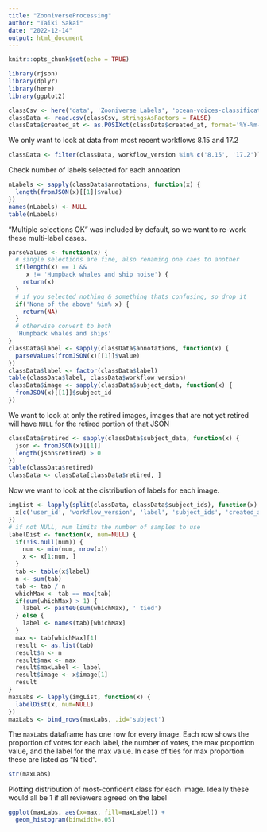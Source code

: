 ```yaml
---
title: "ZooniverseProcessing"
author: "Taiki Sakai"
date: "2022-12-14"
output: html_document
---
```


```r
knitr::opts_chunk$set(echo = TRUE)
```

```r
library(rjson)
library(dplyr)
library(here)
library(ggplot2)
```

```r
classCsv <- here('data', 'Zooniverse Labels', 'ocean-voices-classifications.csv')
classData <- read.csv(classCsv, stringsAsFactors = FALSE)
classData$created_at <- as.POSIXct(classData$created_at, format='%Y-%m-%d %H:%M:%S UTC', tz='UTC')
```

We only want to look at data from most recent workflows 8.15 and 17.2

```r
classData <- filter(classData, workflow_version %in% c('8.15', '17.2'))
```

Check number of labels selected for each annoation

```r
nLabels <- sapply(classData$annotations, function(x) {
  length(fromJSON(x)[[1]]$value)
})
names(nLabels) <- NULL
table(nLabels)
```

"Multiple selections OK" was included by default, so we want to re-work these 
multi-label cases.

```r
parseValues <- function(x) {
  # single selections are fine, also renaming one caes to another
  if(length(x) == 1 &&
     x != 'Humpback whales and ship noise') {
    return(x)
  }
  # if you selected nothing & something thats confusing, so drop it
  if('None of the above' %in% x) {
    return(NA)
  }
  # otherwise convert to both
  'Humpback whales and ships'
}
classData$label <- sapply(classData$annotations, function(x) {
  parseValues(fromJSON(x)[[1]]$value)
})
classData$label <- factor(classData$label)
table(classData$label, classData$workflow_version)
classData$image <- sapply(classData$subject_data, function(x) {
  fromJSON(x)[[1]]$subject_id
})
```

We want to look at only the retired images, images that are not yet retired
will have `NULL` for the retired portion of that JSON

```r
classData$retired <- sapply(classData$subject_data, function(x) {
  json <- fromJSON(x)[[1]]
  length(json$retired) > 0
})
table(classData$retired)
classData <- classData[classData$retired, ]
```

Now we want to look at the distribution of labels for each image. 

```r
imgList <- lapply(split(classData, classData$subject_ids), function(x) {
  x[c('user_id', 'workflow_version', 'label', 'subject_ids', 'created_at', 'image')]
})
# if not NULL, num limits the number of samples to use
labelDist <- function(x, num=NULL) {
  if(!is.null(num)) {
    num <- min(num, nrow(x))
    x <- x[1:num, ]
  }
  tab <- table(x$label)
  n <- sum(tab)
  tab <- tab / n
  whichMax <- tab == max(tab)
  if(sum(whichMax) > 1) {
    label <- paste0(sum(whichMax), ' tied')
  } else {
    label <- names(tab)[whichMax]
  }
  max <- tab[whichMax][1]
  result <- as.list(tab)
  result$n <- n
  result$max <- max
  result$maxLabel <- label
  result$image <- x$image[1]
  result
}
maxLabs <- lapply(imgList, function(x) {
  labelDist(x, num=NULL)
})
maxLabs <- bind_rows(maxLabs, .id='subject')
```

The `maxLabs` dataframe has one row for every image. Each row shows the proportion of 
votes for each label, the number of votes, the max proportion value, and the
label for the max value. In case of ties for max proportion these are listed as
"N tied".

```r
str(maxLabs)
```

Plotting distribution of most-confident class for each image. Ideally these
would all be 1 if all reviewers agreed on the label

```r
ggplot(maxLabs, aes(x=max, fill=maxLabel)) +
  geom_histogram(binwidth=.05)
```